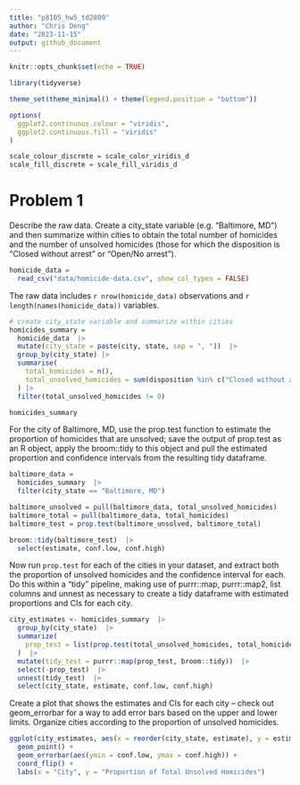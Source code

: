 ```yaml
---
title: "p8105_hw5_td2809"
author: "Chris Deng"
date: "2023-11-15"
output: github_document
---
```


```r
knitr::opts_chunk$set(echo = TRUE)

library(tidyverse)

theme_set(theme_minimal() + theme(legend.position = "bottom"))  

options(
  ggplot2.continuous.colour = "viridis",
  ggplot2.continuous.fill = "viridis"
)

scale_colour_discrete = scale_color_viridis_d
scale_fill_discrete = scale_fill_viridis_d
```

# Problem 1
Describe the raw data. Create a city_state variable (e.g. “Baltimore, MD”) and then summarize within cities to obtain the total number of homicides and the number of unsolved homicides (those for which the disposition is “Closed without arrest” or “Open/No arrest”).

```r
homicide_data =
  read_csv("data/homicide-data.csv", show_col_types = FALSE)
```

The raw data includes `r nrow(homicide_data)` observations and `r length(names(homicide_data))` variables. 

```r
# create city_state variable and summarize within cities
homicides_summary = 
  homicide_data  |> 
  mutate(city_state = paste(city, state, sep = ", "))  |> 
  group_by(city_state) |> 
  summarise(
    total_homicides = n(),
    total_unsolved_homicides = sum(disposition %in% c("Closed without arrest", "Open/No arrest"))
  ) |> 
  filter(total_unsolved_homicides != 0)

homicides_summary

```

For the city of Baltimore, MD, use the prop.test function to estimate the proportion of homicides that are unsolved; save the output of prop.test as an R object, apply the broom::tidy to this object and pull the estimated proportion and confidence intervals from the resulting tidy dataframe.

```r
baltimore_data =
  homicides_summary  |> 
  filter(city_state == "Baltimore, MD") 

baltimore_unsolved = pull(baltimore_data, total_unsolved_homicides)
baltimore_total = pull(baltimore_data, total_homicides)
baltimore_test = prop.test(baltimore_unsolved, baltimore_total)

broom::tidy(baltimore_test)  |> 
  select(estimate, conf.low, conf.high)
```

Now run `prop.test` for each of the cities in your dataset, and extract both the proportion of unsolved homicides and the confidence interval for each. Do this within a “tidy” pipeline, making use of purrr::map, purrr::map2, list columns and unnest as necessary to create a tidy dataframe with estimated proportions and CIs for each city.

```r
city_estimates <- homicides_summary  |> 
  group_by(city_state)  |> 
  summarize(
    prop_test = list(prop.test(total_unsolved_homicides, total_homicides))
  )  |>  
  mutate(tidy_test = purrr::map(prop_test, broom::tidy))  |> 
  select(-prop_test)  |> 
  unnest(tidy_test)  |> 
  select(city_state, estimate, conf.low, conf.high) 
```

Create a plot that shows the estimates and CIs for each city – check out geom_errorbar for a way to add error bars based on the upper and lower limits. Organize cities according to the proportion of unsolved homicides.

```r
ggplot(city_estimates, aes(x = reorder(city_state, estimate), y = estimate)) +
  geom_point() +
  geom_errorbar(aes(ymin = conf.low, ymax = conf.high)) +
  coord_flip() +
  labs(x = "City", y = "Proportion of Total Unsolved Homicides")
```